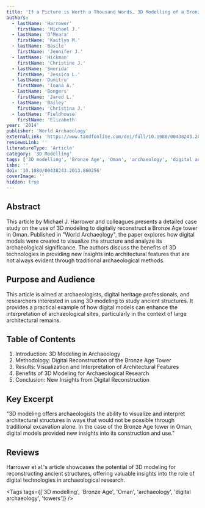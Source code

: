 ```yaml
---
title: 'If a Picture is Worth a Thousand Words… 3D Modelling of a Bronze Age Tower in Oman'
authors:
  - lastName: 'Harrower'
    firstName: 'Michael J.'
  - lastName: 'O’Meara'
    firstName: 'Kaitlyn M.'
  - lastName: 'Basile'
    firstName: 'Jennifer J.'
  - lastName: 'Hickman'
    firstName: 'Christine J.'
  - lastName: 'Swerida'
    firstName: 'Jessica L.'
  - lastName: 'Dumitru'
    firstName: 'Ioana A.'
  - lastName: 'Bongers'
    firstName: 'Jared L.'
  - lastName: 'Bailey'
    firstName: 'Christina J.'
  - lastName: 'Fieldhouse'
    firstName: 'Elizabeth'
year: '2014'
publisher: 'World Archaeology'
externalLink: 'https://www.tandfonline.com/doi/full/10.1080/00438243.2013.860256'
reviewsLink: ''
literatureType: 'Article'
category: '3D Modelling'
tags: ['3D modelling', 'Bronze Age', 'Oman', 'archaeology', 'digital archaeology', 'towers']
isbn: ''
doi: '10.1080/00438243.2013.860256'
coverImage: ''
hidden: true
---
```


## Abstract

This article by Michael J. Harrower and colleagues presents a detailed case study on the use of 3D modeling to digitally reconstruct a Bronze Age tower in Oman. Published in "World Archaeology", the paper explores how digital models were created to visualize the structure and analyze its archaeological significance. The authors discuss the benefits of 3D technologies in providing new insights into architectural features that are not always evident through traditional archaeological methods.

## Purpose and Audience

This article is aimed at archaeologists, digital heritage professionals, and researchers interested in using 3D modeling to study ancient structures. It provides a practical example of how digital models can enhance the interpretation of archaeological sites, particularly in the context of large architectural remains.

## Table of Contents

1. Introduction: 3D Modeling in Archaeology
2. Methodology: Digital Reconstruction of the Bronze Age Tower
3. Results: Visualization and Interpretation of Architectural Features
4. Benefits of 3D Modeling for Archaeological Research
5. Conclusion: New Insights from Digital Reconstruction

## Key Excerpt

"3D modeling offers archaeologists the ability to visualize and interpret architectural structures in ways that would not be possible through traditional excavation alone. In the case of the Bronze Age tower in Oman, digital models provided new insights into its construction and use."

## Reviews

Harrower et al.'s article showcases the potential of 3D modeling for reconstructing ancient structures, offering valuable insights into the role of digital technologies in archaeological research.

<Tags
  tags={['3D modelling', 'Bronze Age', 'Oman', 'archaeology', 'digital archaeology', 'towers']}
/>
